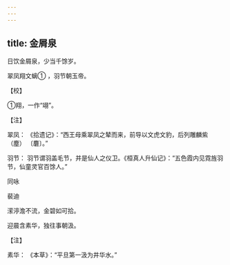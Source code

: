 ```yaml
---
---
---
```

title: 金屑泉
---




日饮金屑泉，少当千馀岁。

翠凤翔文螭① ，羽节朝玉帝。

【校】

①翔，一作“翊”。

【注】

翠凤： 《拾遗记》：“西王母乘翠凤之辇而来，前导以文虎文豹，后列雕麟紫（塵） 〔麏〕。”

羽节： 羽节谓羽盖毛节，并是仙人之仪卫。《桓真人升仙记》：“五色霞内见霓旌羽节，仙童灵官百馀人。”





同咏


裴迪

潆渟澹不流，金碧如可拾。

迎晨含素华，独往事朝汲。

【注】

素华： 《本草》：“平旦第一汲为井华水。”